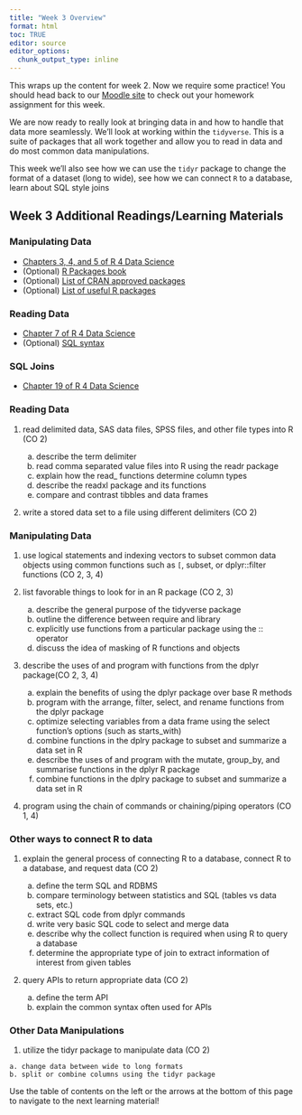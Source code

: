 ```yaml
---
title: "Week 3 Overview"
format: html
toc: TRUE
editor: source
editor_options: 
  chunk_output_type: inline
---
```


This wraps up the content for week 2. Now we require some practice! You should head back to our <a href = "https://moodle-courses2527.wolfware.ncsu.edu/course/view.php?id=645&bp=s" target = "_blank">Moodle site</a> to check out your homework assignment for this week.

We are now ready to really look at bringing data in and how to handle that data more seamlessly. We'll look at working within the `tidyverse`. This is a suite of packages that all work together and allow you to read in data and do most common data manipulations.

This week we'll also see how we can use the `tidyr` package to change the format of a dataset (long to wide), see how we can connect `R` to a database, learn about SQL style joins

## Week 3 Additional Readings/Learning Materials

### Manipulating Data

- <a href="https://r4ds.hadley.nz/data-transform" target="_blank">Chapters 3, 4, and 5 of R 4 Data Science</a>
- (Optional) <a href="https://r-pkgs.org/" target="_blank">R Packages book</a>
- (Optional) <a href="https://cran.r-project.org/web/packages/available_packages_by_name.html" target="_blank">List of CRAN approved packages</a>
- (Optional) <a href="https://support.posit.co/hc/en-us/articles/201057987-Quick-list-of-useful-R-packages" target="_blank">List of useful R packages</a>

### Reading Data

- <a href = "https://r4ds.hadley.nz/data-import" target = "_blank">Chapter 7 of R 4 Data Science</a>
- (Optional) <a href = "https://www.w3schools.com/sql/" target = "_blank">SQL syntax</a>

### SQL Joins

- <a href = "https://r4ds.hadley.nz/joins" target = "_blank">Chapter 19 of R 4 Data Science</a>

### Reading Data

1. read delimited data, SAS data files, SPSS files, and other file types into R (CO 2)

    a. describe the term delimiter
    b. read comma separated value files into R using the readr package
    c. explain how the read_ functions determine column types
    d. describe the readxl package and its functions
    e. compare and contrast tibbles and data frames

2. write a stored data set to a file using different delimiters (CO 2)

### Manipulating Data

1. use logical statements and indexing vectors to subset common data objects using common functions such as `[`, subset, or dplyr::filter functions (CO 2, 3, 4)
2. list favorable things to look for in an R package (CO 2, 3)

    a. describe the general purpose of the tidyverse package
    b. outline the difference between require and library
    c. explicitly use functions from a particular package using the :: operator
    d. discuss the idea of masking of R functions and objects

3. describe the uses of and program with functions from the dplyr package(CO 2, 3, 4)

    a. explain the benefits of using the dplyr package over base R methods
    b. program with the arrange, filter, select, and rename functions from the dplyr package
    c. optimize selecting variables from a data frame using the select function's options (such as starts_with)
    d. combine functions in the dplry package to subset and summarize a data set in R
    e. describe the uses of and program with the mutate, group_by, and summarise functions in the dplyr R package
    f. combine functions in the dplry package to subset and summarize a data set in R

4. program using the chain of commands or chaining/piping operators (CO 1, 4)

### Other ways to connect R to data

1. explain the general process of connecting R to a database, connect R to a database, and request data (CO 2)

    a. define the term SQL and RDBMS
    b. compare terminology between statistics and SQL (tables vs data sets, etc.)
    c. extract SQL code from dplyr commands
    d. write very basic SQL code to select and merge data
    e. describe why the collect function is required when using R to query a database
    f. determine the appropriate type of join to extract information of interest from given tables

2. query APIs to return appropriate data (CO 2)

    a. define the term API
    b. explain the common syntax often used for APIs

### Other Data Manipulations

1.   utilize the tidyr package to manipulate data  (CO 2)

    a. change data between wide to long formats
    b. split or combine columns using the tidyr package

Use the table of contents on the left or the arrows at the bottom of this page to navigate to the next learning material!